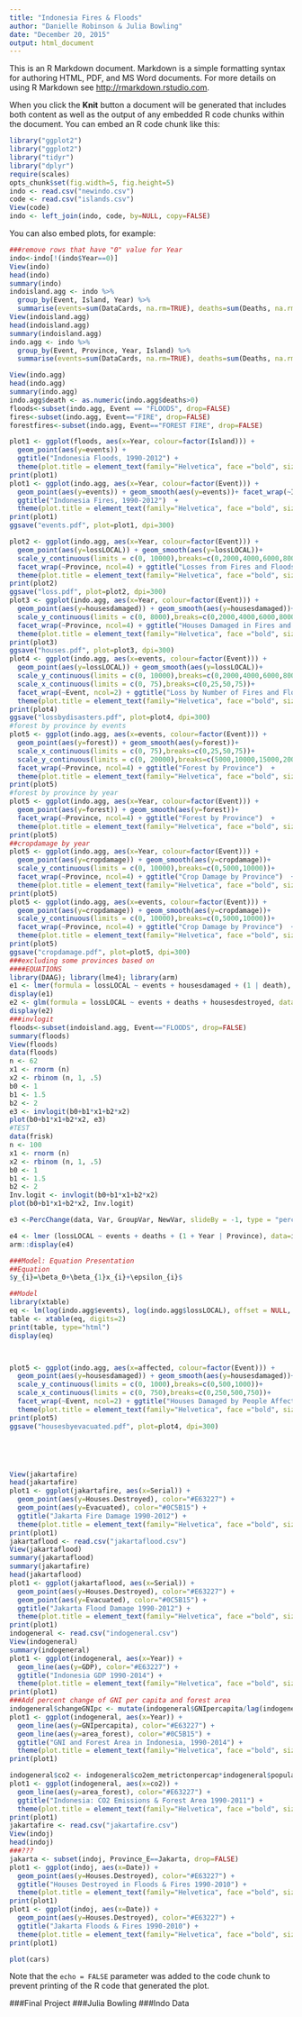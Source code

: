 ```yaml
---
title: "Indonesia Fires & Floods"
author: "Danielle Robinson & Julia Bowling"
date: "December 20, 2015"
output: html_document
---
```


This is an R Markdown document. Markdown is a simple formatting syntax for authoring HTML, PDF, and MS Word documents. For more details on using R Markdown see <http://rmarkdown.rstudio.com>.

When you click the **Knit** button a document will be generated that includes both content as well as the output of any embedded R code chunks within the document. You can embed an R code chunk like this:

```r
library("ggplot2")
library("ggplot2")
library("tidyr")
library("dplyr")
require(scales)
opts_chunk$set(fig.width=5, fig.height=5)
indo <- read.csv("newindo.csv")
code <- read.csv("islands.csv")
View(code)
indo <- left_join(indo, code, by=NULL, copy=FALSE)
```

You can also embed plots, for example:

```r
###remove rows that have "0" value for Year
indo<-indo[!(indo$Year==0)]
View(indo)
head(indo)
summary(indo)
indoisland.agg <- indo %>%
  group_by(Event, Island, Year) %>%
  summarise(events=sum(DataCards, na.rm=TRUE), deaths=sum(Deaths, na.rm=TRUE), injured=sum(Injured, na.rm=TRUE), missing=sum(Missing, na.rm=TRUE), housesdestroyed=sum(Houses.Destroyed, na.rm=TRUE), housesdamaged=sum(Houses.Damaged, na.rm=TRUE), victims=sum(Victims, na.rm=TRUE), affected=sum(Affected, na.rm=TRUE), evacuated=sum(Evacuated, na.rm=TRUE), lossUSD=sum(Losses..USD, na.rm=TRUE), lossLOCAL=sum(Losses..Local, na.rm=TRUE), cropdamage=sum(Damages.in.crops.Ha., na.rm=TRUE), agriculture=sum(Agriculture, na.rm=TRUE), power=sum(Power.and.Energy, na.rm=TRUE), relief=sum(Relief, na.rm=TRUE), forest=sum(Plantation.Forest, na.rm=TRUE))
View(indoisland.agg)
head(indoisland.agg)
summary(indoisland.agg)
indo.agg <- indo %>%
  group_by(Event, Province, Year, Island) %>%
  summarise(events=sum(DataCards, na.rm=TRUE), deaths=sum(Deaths, na.rm=TRUE), injured=sum(Injured, na.rm=TRUE), missing=sum(Missing, na.rm=TRUE), housesdestroyed=sum(Houses.Destroyed, na.rm=TRUE), housesdamaged=sum(Houses.Damaged, na.rm=TRUE), victims=sum(Victims, na.rm=TRUE), affected=sum(Affected, na.rm=TRUE), evacuated=sum(Evacuated, na.rm=TRUE), lossUSD=sum(Losses..USD, na.rm=TRUE), lossLOCAL=sum(Losses..Local, na.rm=TRUE), cropdamage=sum(Damages.in.crops.Ha., na.rm=TRUE), agriculture=sum(Agriculture, na.rm=TRUE), power=sum(Power.and.Energy, na.rm=TRUE), relief=sum(Relief, na.rm=TRUE), forest=sum(Plantation.Forest, na.rm=TRUE))

View(indo.agg)
head(indo.agg)
summary(indo.agg)
indo.agg$death <- as.numeric(indo.agg$deaths>0)
floods<-subset(indo.agg, Event == "FLOODS", drop=FALSE)
fires<-subset(indo.agg, Event=="FIRE", drop=FALSE)
forestfires<-subset(indo.agg, Event=="FOREST FIRE", drop=FALSE)

plot1 <- ggplot(floods, aes(x=Year, colour=factor(Island))) + 
  geom_point(aes(y=events)) + 
  ggtitle("Indonesia Floods, 1990-2012") + 
  theme(plot.title = element_text(family="Helvetica", face ="bold", size=18, hjust=0))
print(plot1)
plot1 <- ggplot(indo.agg, aes(x=Year, colour=factor(Event))) + 
  geom_point(aes(y=events)) + geom_smooth(aes(y=events))+ facet_wrap(~Island, ncol=4)
  ggtitle("Indonesia Fires, 1990-2012")  +
  theme(plot.title = element_text(family="Helvetica", face ="bold", size=18, hjust=0))
print(plot1)
ggsave("events.pdf", plot=plot1, dpi=300)

plot2 <- ggplot(indo.agg, aes(x=Year, colour=factor(Event))) + 
  geom_point(aes(y=lossLOCAL)) + geom_smooth(aes(y=lossLOCAL))+ 
  scale_y_continuous(limits = c(0, 10000),breaks=c(0,2000,4000,6000,8000,10000))+
  facet_wrap(~Province, ncol=4) + ggtitle("Losses from Fires and Floods, Indonesia 1990-2012")  +
  theme(plot.title = element_text(family="Helvetica", face ="bold", size=18, hjust=0))
print(plot2)
ggsave("loss.pdf", plot=plot2, dpi=300)
plot3 <- ggplot(indo.agg, aes(x=Year, colour=factor(Event))) + 
  geom_point(aes(y=housesdamaged)) + geom_smooth(aes(y=housesdamaged))+ 
  scale_y_continuous(limits = c(0, 8000),breaks=c(0,2000,4000,6000,8000))+
  facet_wrap(~Province, ncol=4) + ggtitle("Houses Damaged in Fires and Floods, Indonesia 1990-2012")  +
  theme(plot.title = element_text(family="Helvetica", face ="bold", size=18, hjust=0))
print(plot3)
ggsave("houses.pdf", plot=plot3, dpi=300)
plot4 <- ggplot(indo.agg, aes(x=events, colour=factor(Event))) + 
  geom_point(aes(y=lossLOCAL)) + geom_smooth(aes(y=lossLOCAL))+
  scale_y_continuous(limits = c(0, 10000),breaks=c(0,2000,4000,6000,8000,10000))+
  scale_x_continuous(limits = c(0, 75),breaks=c(0,25,50,75))+
  facet_wrap(~Event, ncol=2) + ggtitle("Loss by Number of Fires and Floods")  +
  theme(plot.title = element_text(family="Helvetica", face ="bold", size=18, hjust=0))
print(plot4)
ggsave("lossbydisasters.pdf", plot=plot4, dpi=300)
#forest by province by events
plot5 <- ggplot(indo.agg, aes(x=events, colour=factor(Event))) + 
  geom_point(aes(y=forest)) + geom_smooth(aes(y=forest))+
  scale_x_continuous(limits = c(0, 75),breaks=c(0,25,50,75))+
  scale_y_continuous(limits = c(0, 20000),breaks=c(5000,10000,15000,20000))+
  facet_wrap(~Province, ncol=4) + ggtitle("Forest by Province")  +
  theme(plot.title = element_text(family="Helvetica", face ="bold", size=18, hjust=0))
print(plot5)
#forest by province by year
plot5 <- ggplot(indo.agg, aes(x=Year, colour=factor(Event))) + 
  geom_point(aes(y=forest)) + geom_smooth(aes(y=forest))+
  facet_wrap(~Province, ncol=4) + ggtitle("Forest by Province")  +
  theme(plot.title = element_text(family="Helvetica", face ="bold", size=18, hjust=0))
print(plot5)
##cropdamage by year
plot5 <- ggplot(indo.agg, aes(x=Year, colour=factor(Event))) + 
  geom_point(aes(y=cropdamage)) + geom_smooth(aes(y=cropdamage))+
  scale_y_continuous(limits = c(0, 10000),breaks=c(0,5000,10000))+
  facet_wrap(~Province, ncol=4) + ggtitle("Crop Damage by Province")  +
  theme(plot.title = element_text(family="Helvetica", face ="bold", size=18, hjust=0))
print(plot5)
plot5 <- ggplot(indo.agg, aes(x=events, colour=factor(Event))) + 
  geom_point(aes(y=cropdamage)) + geom_smooth(aes(y=cropdamage))+
  scale_y_continuous(limits = c(0, 10000),breaks=c(0,5000,10000))+
  facet_wrap(~Province, ncol=4) + ggtitle("Crop Damage by Province")  +
  theme(plot.title = element_text(family="Helvetica", face ="bold", size=18, hjust=0))
print(plot5)
ggsave("cropdamage.pdf", plot=plot5, dpi=300)
###excluding some provinces based on 
####EQUATIONS
library(DAAG); library(lme4); library(arm)
e1 <- lmer(formula = lossLOCAL ~ events + housesdamaged + (1 | death), data = floods)
display(e1)
e2 <- glm(formula = lossLOCAL ~ events + deaths + housesdestroyed, data=floods)
display(e2)
###invlogit
floods<-subset(indoisland.agg, Event=="FLOODS", drop=FALSE)
summary(floods)
View(floods)
data(floods)
n <- 62
x1 <- rnorm (n)
x2 <- rbinom (n, 1, .5)
b0 <- 1
b1 <- 1.5
b2 <- 2
e3 <- invlogit(b0+b1*x1+b2*x2)
plot(b0+b1*x1+b2*x2, e3)
#TEST
data(frisk)
n <- 100
x1 <- rnorm (n)
x2 <- rbinom (n, 1, .5)
b0 <- 1
b1 <- 1.5
b2 <- 2
Inv.logit <- invlogit(b0+b1*x1+b2*x2)
plot(b0+b1*x1+b2*x2, Inv.logit)

e3 <-PercChange(data, Var, GroupVar, NewVar, slideBy = -1, type = "percent")

e4 <- lmer (lossLOCAL ~ events + deaths + (1 + Year | Province), data=indo.agg)
arm::display(e4)

###Model: Equation Presentation
##Equation
$y_{i}=\beta_0+\beta_{1}x_{i}+\epsilon_{i}$

##Model
library(xtable)
eq <- lm(log(indo.agg$events), log(indo.agg$lossLOCAL), offset = NULL, method = "qr", tol = 1e-7, singular.ok = TRUE)
table <- xtable(eq, digits=2)
print(table, type="html")
display(eq)



plot5 <- ggplot(indo.agg, aes(x=affected, colour=factor(Event))) + 
  geom_point(aes(y=housesdamaged)) + geom_smooth(aes(y=housesdamaged))+
  scale_y_continuous(limits = c(0, 1000),breaks=c(0,500,1000))+
  scale_x_continuous(limits = c(0, 750),breaks=c(0,250,500,750))+
  facet_wrap(~Event, ncol=2) + ggtitle("Houses Damaged by People Affected")  +
  theme(plot.title = element_text(family="Helvetica", face ="bold", size=18, hjust=0))
print(plot5)
ggsave("housesbyevacuated.pdf", plot=plot4, dpi=300)





View(jakartafire)
head(jakartafire)
plot1 <- ggplot(jakartafire, aes(x=Serial)) + 
  geom_point(aes(y=Houses.Destroyed), color="#E63227") + 
  geom_point(aes(y=Evacuated), color="#0C5B15") + 
  ggtitle("Jakarta Fire Damage 1990-2012") + 
  theme(plot.title = element_text(family="Helvetica", face ="bold", size=18, hjust=0))
print(plot1)
jakartaflood <- read.csv("jakartaflood.csv")
View(jakartaflood)
summary(jakartaflood)
summary(jakartafire)
head(jakartaflood)
plot1 <- ggplot(jakartaflood, aes(x=Serial)) + 
  geom_point(aes(y=Houses.Destroyed), color="#E63227") + 
  geom_point(aes(y=Evacuated), color="#0C5B15") + 
  ggtitle("Jakarta Flood Damage 1990-2012") + 
  theme(plot.title = element_text(family="Helvetica", face ="bold", size=18, hjust=0))
print(plot1)
indogeneral <- read.csv("indogeneral.csv")
View(indogeneral)
summary(indogeneral)
plot1 <- ggplot(indogeneral, aes(x=Year)) + 
  geom_line(aes(y=GDP), color="#E63227") + 
  ggtitle("Indonesia GDP 1990-2014") + 
  theme(plot.title = element_text(family="Helvetica", face ="bold", size=18, hjust=0))
print(plot1)
###Add percent change of GNI per capita and forest area
indogeneral$changeGNIpc <- mutate(indogeneral$GNIpercapita/lag(indogeneral$GNIpercapita, -1))
plot1 <- ggplot(indogeneral, aes(x=Year)) + 
  geom_line(aes(y=GNIpercapita), color="#E63227") + 
  geom_line(aes(y=area_forest), color="#0C5B15") + 
  ggtitle("GNI and Forest Area in Indonesia, 1990-2014") + 
  theme(plot.title = element_text(family="Helvetica", face ="bold", size=18, hjust=0))
print(plot1)

indogeneral$co2 <- indogeneral$co2em_metrictonpercap*indogeneral$population
plot1 <- ggplot(indogeneral, aes(x=co2)) + 
  geom_line(aes(y=area_forest), color="#E63227") + 
  ggtitle("Indonesia: CO2 Emissions & Forest Area 1990-2011") + 
  theme(plot.title = element_text(family="Helvetica", face ="bold", size=18, hjust=0))
print(plot1)
jakartafire <- read.csv("jakartafire.csv")
View(indoj)
head(indoj)
###??? 
jakarta <- subset(indoj, Province_E==Jakarta, drop=FALSE)
plot1 <- ggplot(indoj, aes(x=Date)) + 
  geom_point(aes(y=Houses.Destroyed), color="#E63227") + 
  ggtitle("Houses Destroyed in Floods & Fires 1990-2010") + 
  theme(plot.title = element_text(family="Helvetica", face ="bold", size=18, hjust=0))
print(plot1)
plot1 <- ggplot(indoj, aes(x=Date)) + 
  geom_point(aes(y=Houses.Destroyed), color="#E63227") + 
  ggtitle("Jakarta Floods & Fires 1990-2010") + 
  theme(plot.title = element_text(family="Helvetica", face ="bold", size=18, hjust=0))
print(plot1)
```

```r
plot(cars)
```

Note that the `echo = FALSE` parameter was added to the code chunk to prevent printing of the R code that generated the plot.

###Final Project 
###Julia Bowling
###Indo Data


